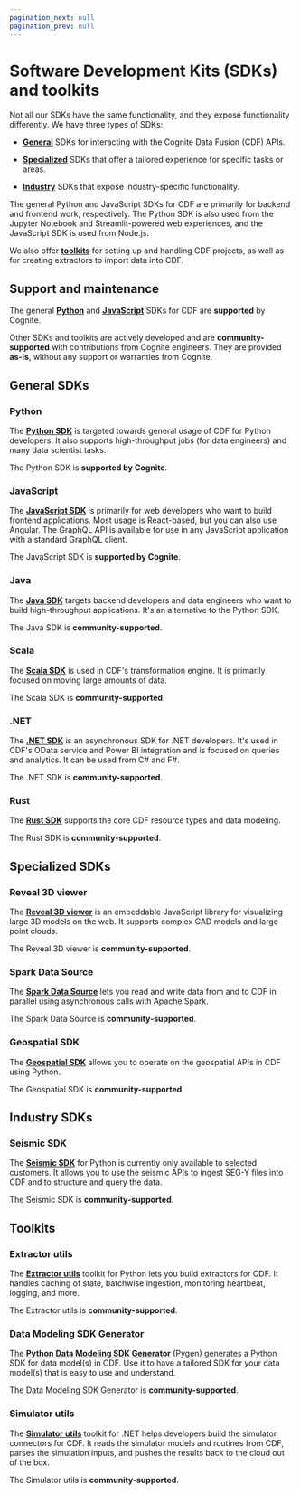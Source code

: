 ```yaml
---
pagination_next: null
pagination_prev: null
---
```


# Software Development Kits (SDKs) and toolkits

Not all our SDKs have the same functionality, and they expose functionality differently. We have three types of SDKs:

- [**General**](#general-sdks) SDKs for interacting with the Cognite Data Fusion (CDF) APIs.

- [**Specialized**](#specialized-sdks) SDKs that offer a tailored experience for specific tasks or areas.

- [**Industry**](#industry-sdks) SDKs that expose industry-specific functionality.

The general Python and JavaScript SDKs for CDF are primarily for backend and frontend work, respectively. The Python SDK is also used from the Jupyter Notebook and Streamlit-powered web experiences, and the JavaScript SDK is used from Node.js.

We also offer [**toolkits**](#toolkits) for setting up and handling CDF projects, as well as for creating extractors to import data into CDF.

## Support and maintenance

The general [**Python**](sdks/python/index.md) and [**JavaScript**](sdks/js/index.md) SDKs for CDF are **supported** by Cognite.

Other SDKs and toolkits are actively developed and are **community-supported** with contributions from Cognite engineers. They are provided **as-is**, without any support or warranties from Cognite.

## General SDKs

### Python

The [**Python SDK**](/sdks/python/) is targeted towards general usage of CDF for Python developers. It also supports high-throughput jobs (for data engineers) and many data scientist tasks.

The Python SDK is **supported by Cognite**.

### JavaScript

The [**JavaScript SDK**](/sdks/js) is primarily for web developers who want to build frontend applications. Most usage is React-based, but you can also use Angular. The GraphQL API is available for use in any JavaScript application with a standard GraphQL client.

The JavaScript SDK is **supported by Cognite**.

### Java

The [**Java SDK**](https://github.com/cognitedata/cdf-sdk-java#quickstart) targets backend developers and data engineers who want to build high-throughput applications. It's an alternative to the Python SDK.

The Java SDK is **community-supported**.

### Scala

The [**Scala SDK**](https://github.com/cognitedata/cognite-sdk-scala) is used in CDF's transformation engine. It is primarily focused on moving large amounts of data.

The Scala SDK is **community-supported**.

### .NET

The [**.NET SDK**](https://github.com/cognitedata/cognite-sdk-dotnet) is an asynchronous SDK for .NET developers. It's used in CDF's OData service and Power BI integration and is focused on queries and analytics. It can be used from C# and F#.

The .NET SDK is **community-supported**.

### Rust

The [**Rust SDK**](https://github.com/cognitedata/cognite-sdk-rust) supports the core CDF resource types and data modeling.

The Rust SDK is **community-supported**.

## Specialized SDKs

### Reveal 3D viewer

The [**Reveal 3D viewer**](https://cognitedata.github.io/reveal-docs/docs/) is an embeddable JavaScript library for visualizing large 3D models on the web. It supports complex CAD
models and large point clouds.

The Reveal 3D viewer is **community-supported**.

### Spark Data Source

The [**Spark Data Source**](https://github.com/cognitedata/cdp-spark-datasource/blob/master/README.md) lets you read and write data from and to CDF in parallel
using asynchronous calls with Apache Spark.

The Spark Data Source is **community-supported**.

### Geospatial SDK

The [**Geospatial SDK**](https://cognite-sdk-python.readthedocs-hosted.com/en/latest/geospatial.html) allows you to operate on the geospatial APIs in CDF using
Python.

The Geospatial SDK is **community-supported**.

## Industry SDKs

### Seismic SDK

The [**Seismic SDK**](/sdks/seismic/) for Python is currently only available to selected customers. It allows you to use the seismic APIs to ingest SEG-Y files into CDF and to structure and query the data.

The Seismic SDK is **community-supported**.

## Toolkits

### Extractor utils

The [**Extractor utils**](https://cognite-extractor-utils.readthedocs-hosted.com/en/latest/quickstart.html) toolkit for Python lets you build extractors for CDF. It handles caching of state, batchwise ingestion, monitoring heartbeat, logging, and more.

The Extractor utils is **community-supported**.

### Data Modeling SDK Generator

The [**Python Data Modeling SDK Generator**](/sdks/pygen) (Pygen) generates a Python SDK for data model(s) in CDF. Use it to have a tailored SDK for your data model(s) that is easy to use and understand.

The Data Modeling SDK Generator is **community-supported**.

### Simulator utils

The [**Simulator utils**](https://cognitedata.github.io/dotnet-simulator-utils/) toolkit for .NET helps developers build the simulator connectors for CDF. It reads the simulator models and routines from CDF, parses the simulation inputs, and pushes the results back to the cloud out of the box.

The Simulator utils is **community-supported**.
